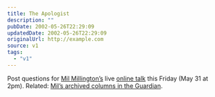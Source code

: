 ```yaml
---
title: The Apologist
description: ""
pubDate: 2002-05-26T22:29:09
updatedDate: 2002-05-26T22:29:09
originalUrl: http://example.com
source: v1
tags:
  - "v1"
---
```


Post questions for [Mil Millington&#8217;s][1] live [online talk][2] this Friday (May 31 at 2pm). Related: [Mil&#8217;s archived columns in the Guardian][3].

[1]: http://homepage.ntlworld.com/mil.millington/ "Mil's Apology Homepage"
[2]: http://talk.guardian.co.uk/WebX?50@@.eea3bdf/25 "Mil Millington at GuardianTalk"
[3]: http://makeashorterlink.com/?P201123D "Mil Millington's columns for The Guardian"

